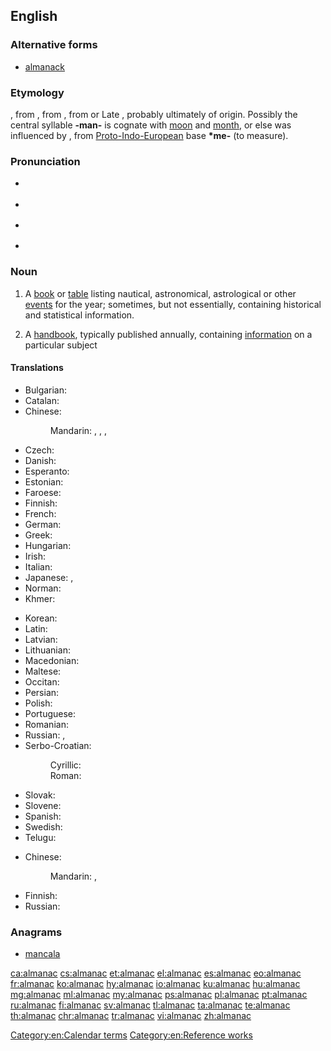 ==English==

{{wikipedia}}

===Alternative forms===
* [[almanack]]

===Etymology===
{{etyl|fro|en}} {{term|almanach|lang=fro}}, from {{etyl|ML.|en}} {{term|almanachus|lang=la}}, from {{etyl|xaa|en}} {{term||tr=almanak||almanac, calendar|lang=ar}}, from {{etyl|ar|en}} {{term|مناخ|الْمُنَاخ|lang=ar|climate}} or Late {{etyl|grc|en}} {{term|ἀλμενιχιακά||calendar|sc=polytonic|lang=grc}}, probably ultimately of {{etyl|cop|en}} origin. Possibly the central syllable '''-man-''' is cognate with [[moon]] and [[month]], or else was influenced by {{etyl|ine-pro|en}} {{m|ine-pro|*mens-||moon, month}}, from [[Proto-Indo-European]] base '''*me-''' (to measure).

===Pronunciation===
* {{a|GenAm}} {{IPA|[ˈɔlmənæk]|[ˈæl-]|lang=en}}
* {{a|cot-caught|Canada}} {{IPA|[ˈɑlmənæk]|[ˈæl-]|lang=en}}
* {{a|RP}} {{IPA|[ˈɔːlmənæk]|[ˈɒl-]|lang=en}}
* {{hyphenation|al|ma|nac|lang=en}}

===Noun===
{{en-noun}}

# {{context|astronomy|navigation|lang=en}} A [[book]] or [[table]] listing nautical, astronomical, astrological or other [[event]]s for the year; sometimes, but not essentially, containing historical and statistical information.
# A [[handbook]], typically published annually, containing [[information]] on a particular subject

====Translations====
{{trans-top|book or table listing astronomical, nautical or other events for the year}}
* Bulgarian: {{t+|bg|алмана́х|m}}
* Catalan: {{t|ca|almanac|m}}
* Chinese:
*: Mandarin: {{t+|cmn|曆書|sc=Hani}}, {{t+|cmn|历书|tr=lìshū|sc=Hani}}, {{t+|cmn|皇曆|sc=Hani}}, {{t+|cmn|皇历|tr=huángli|sc=Hani}}
* Czech: {{t+|cs|almanach|m}}
* Danish: {{t|da|almanak|c}}
* Esperanto: {{t|eo|almanako}}
* Estonian: {{t|et|almanahh}}
* Faroese: {{t+|fo|álmanakki|m}}
* Finnish: {{t+|fi|almanakka}}
* French: {{t+|fr|almanach|m}}
* German: {{t+|de|Almanach|m}}
* Greek: {{t+|el|αλμανάκ|n}}
* Hungarian: {{t+|hu|almanach}}
* Irish: {{t|ga|almanag|m}}
* Italian: {{t+|it|almanacco|m}}
* Japanese: {{t|ja|年鑑|tr=ねんかん, nenkan|sc=Jpan}}, {{t|ja|アルマナック|tr=arumanakku|sc=Jpan}}
* Norman: {{t|nrf|almonnas|m}}
* Khmer: {{t|km|មហាសង្ក្រាន្ត|tr=mea’haa sɑngkraan|sc=Khmr}}
{{trans-mid}}
* Korean: {{t+|ko|연감|sc=Kore}}
* Latin: {{t|la|almanacus|m}}
* Latvian: {{t|lv|almanahs|m}}
* Lithuanian: {{t-needed|lt}}
* Macedonian: {{t|mk|алманах|m|tr=álmanah|sc=Cyrl}}
* Maltese: {{t|mt|almanak|m}}
* Occitan: {{t-needed|oc}}
* Persian: {{t+|fa|زیگ|tr=zig}}
* Polish: {{t+|pl|almanach|m}}
* Portuguese: {{t+|pt|almanaque|m}}
* Romanian: {{t-needed|ro}}
* Russian: {{t+|ru|альмана́х|m}}, {{t+|ru|ежего́дник|m|sc=Cyrl}}
* Serbo-Croatian:
*: Cyrillic: {{t|sh|алманах|m}}
*: Roman: {{t|sh|almanah|m}}
* Slovak: {{t|sk|almanach|m}}
* Slovene: {{t|sl|almanah|m}}
* Spanish: {{t+|es|almanaque|m}}
* Swedish: {{t+|sv|almanacka|c}}
* Telugu: {{t+|te|పంచాంగము}}
{{trans-bottom}}

{{trans-top|handbook published annually}}
* Chinese: 
*: Mandarin: {{t+|cmn|年鑒|sc=Hani}}, {{t+|cmn|年鉴|tr=niánjiàn|sc=Hani}}
{{trans-mid}}
* Finnish: {{t|fi|vuosikirja}}
* Russian: {{t-needed|ru}}
{{trans-bottom}}

===Anagrams===
* [[mancala#English|mancala]]

[[Category:en:Calendar terms]]
[[Category:en:Reference works]]

[[ca:almanac]]
[[cs:almanac]]
[[et:almanac]]
[[el:almanac]]
[[es:almanac]]
[[eo:almanac]]
[[fr:almanac]]
[[ko:almanac]]
[[hy:almanac]]
[[io:almanac]]
[[ku:almanac]]
[[hu:almanac]]
[[mg:almanac]]
[[ml:almanac]]
[[my:almanac]]
[[ps:almanac]]
[[pl:almanac]]
[[pt:almanac]]
[[ru:almanac]]
[[fi:almanac]]
[[sv:almanac]]
[[tl:almanac]]
[[ta:almanac]]
[[te:almanac]]
[[th:almanac]]
[[chr:almanac]]
[[tr:almanac]]
[[vi:almanac]]
[[zh:almanac]]